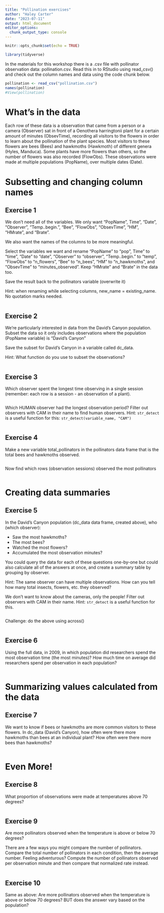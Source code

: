 ```yaml
---
title: "Pollination exercises"
author: "Haley Carter"
date: "2023-07-11"
output: html_document
editor_options: 
  chunk_output_type: console
---
```


```r
knitr::opts_chunk$set(echo = TRUE)
```

```r
library(tidyverse)
```



In the materials for this workshop there is a .csv file with pollinator observation data: pollination.csv. Read this in to RStudio using read_csv() and check out the column names and data using the code chunk below.

```r
pollination <- read_csv("pollination.csv")
names(pollination)
#View(pollination)
```


# What's in the data

Each row of these data is a observation that came from a person or a camera (Observer) sat in front of a Oenothera harringtonii plant for a certain amount of minutes (ObsevTime), recording all visitors to the flowers in order to learn about the pollination of the plant species. Most visitors to these flowers are bees (Bees) and hawkmoths (Hawkmoth) of different genera (Hyles, Manduca). Some plants have more flowers than others, so the number of flowers was also recorded (FlowObs). These observations were made at multiple populations (PopName), over multiple dates (Date). 

# Subsetting and changing column names

## Exercise 1

We don't need all of the variables. We only want "PopName", Time", "Date", "Observer", "Temp..begin.", "Bee", "FlowObs", "ObsevTime", "HM", "HMrate", and "Brate". 

We also want the names of the columns to be more meaningful. 

Select the variables we want and rename "PopName" to "pop", Time" to "time", "Date" to "date", "Observer" to "observer", "Temp..begin." to "temp", "FlowObs" to "n_flowers", "Bee" to "n_bees", "HM" to "n_hawkmoths", and "ObsevTime" to "minutes_observed".  Keep "HMrate" and "Brate" in the data too.

Save the result back to the pollinators variable (overwrite it)

Hint: when renaming while selecting columns, new_name = existing_name.  No quotation marks needed.

```r

```



## Exercise 2

We're particularly interested in data from the David's Canyon population.  Subset the data so it only includes observations where the population (PopName variable) is "David's Canyon"

Save the subset for David's Canyon in a variable called dc_data.

Hint: What function do you use to subset the observations?

```r

```

## Exercise 3

Which observer spent the longest time observing in a single session (remember: each row is a session - an observation of a plant).

```r

```

Which HUMAN observer had the longest observation period? Filter out observers with CAM in their name to find human observers.  Hint: `str_detect` is a useful function for this: `str_detect(variable_name, "CAM")`

```r

```


## Exercise 4

Make a new variable total_pollinators in the pollinators data frame that is the total bees and hawkmoths observed.

```r

```

Now find which rows (observation sessions) observed the most pollinators

```r

```



# Creating data summaries

## Exercise 5

In the David's Canyon population (dc_data data frame, created above), who (which observer):

* Saw the most hawkmoths? 
* The most bees? 
* Watched the most flowers? 
* Accumulated the most observation minutes?

You could query the data for each of these questions one-by-one but could also calculate all of the answers at once, and create a summary table by grouping by observer. 

Hint: The same observer can have multiple observations.  How can you tell how many total insects, flowers, etc. they observed?

We don't want to know about the cameras, only the people! Filter out observers with CAM in their name.  Hint: `str_detect` is a useful function for this.

```r

```

Challenge: do the above using across()

```r

```



## Exercise 6

Using the full data, in 2009, in which population did researchers spend the most observation time (the most minutes)? How much time on average did researchers spend per observation in each population?

```r

  
```

# Summarizing values calculated from the data

## Exercise 7

We want to know if bees or hawkmoths are more common visitors to these flowers. In dc_data (David's Canyon), how often were there more hawkmoths than bees at an individual plant? How often were there more bees than hawkmoths?

```r

```


# Even More!

## Exercise 8

What proportion of observations were made at temperatures above 70 degrees?

```r

```



## Exercise 9

Are more pollinators observed when the temperature is above or below 70 degrees?

There are a few ways you might compare the number of pollinators.  Compare the total number of pollinators in each condition, then the average number.  Feeling adventurous?  Compute the number of pollinators observed per observation minute and then compare that normalized rate instead.  


```r

```


## Exercise 10

Same as above: Are more pollinators observed when the temperature is above or below 70 degrees? BUT does the answer vary based on the population?

```r

```

